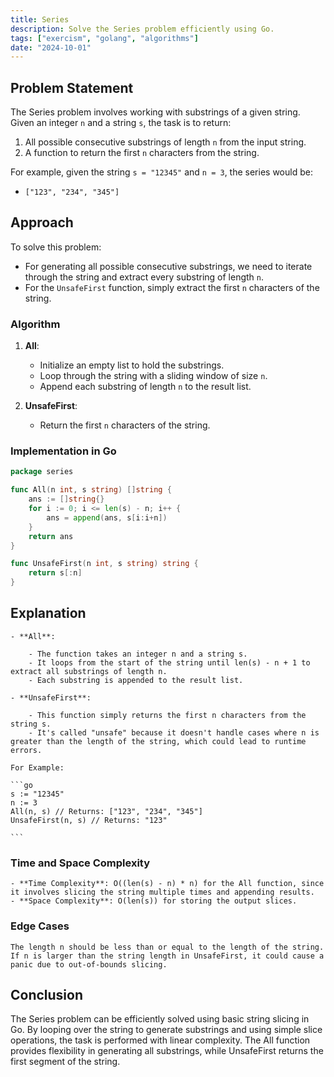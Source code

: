 ```yaml
---
title: Series
description: Solve the Series problem efficiently using Go.
tags: ["exercism", "golang", "algorithms"]
date: "2024-10-01"
---
```


## Problem Statement

The Series problem involves working with substrings of a given string. Given an integer `n` and a string `s`, the task is to return:
1. All possible consecutive substrings of length `n` from the input string.
2. A function to return the first `n` characters from the string.

For example, given the string `s = "12345"` and `n = 3`, the series would be:
- `["123", "234", "345"]`

## Approach

To solve this problem:
- For generating all possible consecutive substrings, we need to iterate through the string and extract every substring of length `n`.
- For the `UnsafeFirst` function, simply extract the first `n` characters of the string.

### Algorithm

1. **All**:
   - Initialize an empty list to hold the substrings.
   - Loop through the string with a sliding window of size `n`.
   - Append each substring of length `n` to the result list.
   
2. **UnsafeFirst**:
   - Return the first `n` characters of the string.

### Implementation in Go

```go
package series

func All(n int, s string) []string {
    ans := []string{}
	for i := 0; i <= len(s) - n; i++ {
        ans = append(ans, s[i:i+n])
    }
	return ans
}

func UnsafeFirst(n int, s string) string {
	return s[:n]
}
```

## Explanation
    - **All**:

        - The function takes an integer n and a string s.
        - It loops from the start of the string until len(s) - n + 1 to extract all substrings of length n.
        - Each substring is appended to the result list.

    - **UnsafeFirst**:

        - This function simply returns the first n characters from the string s.
        - It's called "unsafe" because it doesn't handle cases where n is greater than the length of the string, which could lead to runtime errors.
    
    For Example:

    ```go
    s := "12345"
    n := 3
    All(n, s) // Returns: ["123", "234", "345"]
    UnsafeFirst(n, s) // Returns: "123"

    ```

### Time and Space Complexity

    - **Time Complexity**: O((len(s) - n) * n) for the All function, since it involves slicing the string multiple times and appending results.
    - **Space Complexity**: O(len(s)) for storing the output slices.

### Edge Cases
    The length n should be less than or equal to the length of the string.
    If n is larger than the string length in UnsafeFirst, it could cause a panic due to out-of-bounds slicing.

## Conclusion
The Series problem can be efficiently solved using basic string slicing in Go. By looping over the string to generate substrings and using simple slice operations, the task is performed with linear complexity. The All function provides flexibility in generating all substrings, while UnsafeFirst returns the first segment of the string.